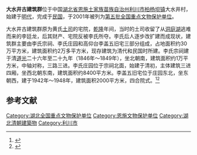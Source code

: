 {{coord|30|34|42|N|109|02|03|E|display=title|scale:100000}}
{{文物保护单位
| 级别 = 全国
| 名称 = 大水井古建筑群
| 图片 = 
| 所在 = [[湖北省|湖北省]][[利川市|利川市]]
| 分类 = 古建筑
| 时代 = 清
| 编号 = 5-360
| 登录 = 2001年6月25日
}}
'''大水井古建筑群'''位于中国[[湖北省|湖北省]][[恩施土家族苗族自治州|恩施土家族苗族自治州]][[利川市|利川市]][[柏杨坝镇|柏杨坝镇]]大水井村，始建于[[明代|明代]]，完成于[[中華民國|民国]]，于2001年被列为[[第五批全国重点文物保护单位|第五批全国重点文物保护单位]]。

大水井古建筑群原为黄氏[[土司|土司]]的宅院，[[乾隆|乾隆]]年间，当时的土司收留了从[[洞庭湖|洞庭湖]]逃难而来的李廷龙，后其财产、宅院反被李氏所夺。李氏后人逐步改扩建而成现状，建筑群主要由李氏宗祠、李氏庄园和高仰台李盖五旧宅三部分组成，占地面积约30万平方米，建筑面积约2万多平方米，现存建筑为清代和民国时所建。李氏宗祠建于清[[道光|道光]]二十六年至二十九年（1846年～1849年），坐北朝南，建筑面积约1万平方米，中轴对称，三路三进。李氏庄园位于宗祠北面，始建于清初，主体建筑三进四厢，坐西北朝东南，建筑面积约8400平方米。李盖五旧宅位于庄园东北，坐东朝西，建于1942年～1948年，建筑面积2000平方米，四合院式。<ref>{{cite journal |title=大水井——深山里的古老庄园 |author=王慧静 |journal=人与自然 |year=2009 |volume= |issue=3 |pages=86-93 |url= }}</ref><ref>{{Cite book |title=全国重点文物保护单位·第一至第五批·第Ⅱ卷 |publisher=文物出版社 |year=2004 |isbn=7-5010-1525-2 |pages=521 }}</ref>

==参考文献==
{{reflist}}

{{湖北全国重点文物保护单位}}

{{DEFAULTSORT:Da}}
[[Category:湖北全国重点文物保护单位|Category:湖北全国重点文物保护单位]]
[[Category:恩施文物保护单位|Category:恩施文物保护单位]]
[[Category:湖北清朝建築物|Category:湖北清朝建築物]]
[[Category:利川市|Category:利川市]]
